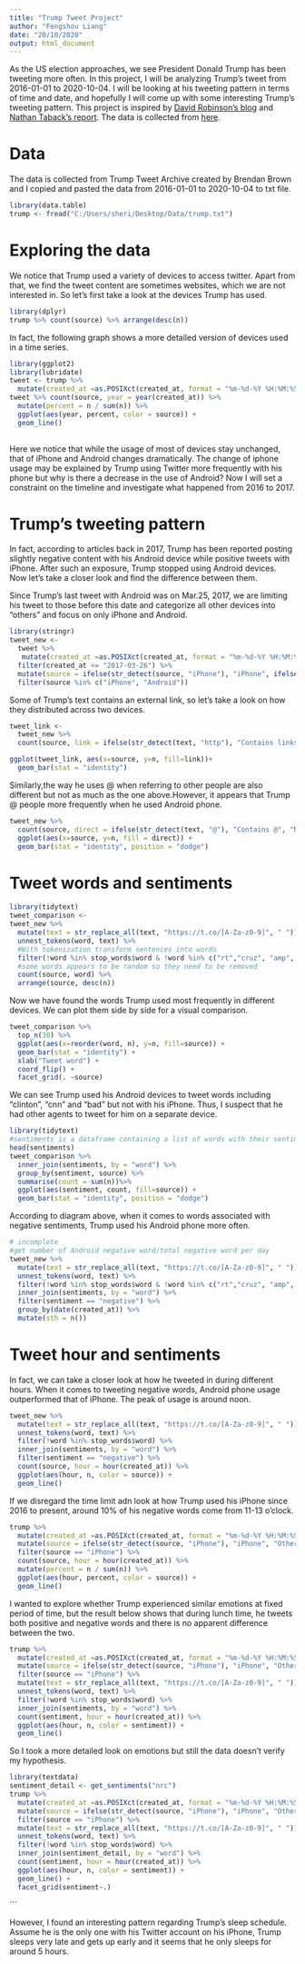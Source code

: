 ```yaml
---
title: "Trump Tweet Project"
author: "Fengshou Liang"
date: "20/10/2020"
output: html_document
---
```

 
As the US election approaches, we see President Donald Trump has been tweeting more often. In this project, I will be analyzing Trump's tweet from 2016-01-01 to 2020-10-04. I will be looking at his tweeting pattern in terms of time and date, and hopefully I will come up with some interesting Trump's tweeting pattern. 
This project is inspired by [David Robinson's blog](http://varianceexplained.org/r/trump-tweets/) and [Nathan Taback's report](http://utstat.toronto.edu/~nathan/teaching/sta4002/Class4/trumptweets-students.html). The data is collected from [here](http://www.trumptwitterarchive.com/). 

# Data
The data is collected from Trump Tweet Archive created by Brendan Brown and I copied and pasted the data from 2016-01-01 to 2020-10-04 to txt file. 
```r
library(data.table)
trump <- fread("C:/Users/sheri/Desktop/Data/trump.txt")
```
# Exploring the data
We notice that Trump used a variety of devices to access twitter. Apart from that, we find the tweet content are sometimes websites, which we are not interested in. So let's first  take a look at the devices Trump has used. 
```r
library(dplyr)
trump %>% count(source) %>% arrange(desc(n))
```
In fact, the following graph shows a more detailed version of devices used in a time series. 
```r
library(ggplot2)
library(lubridate)
tweet <- trump %>% 
  mutate(created_at =as.POSIXct(created_at, format = "%m-%d-%Y %H:%M:%S"))
tweet %>% count(source, year = year(created_at)) %>%
  mutate(percent = n / sum(n)) %>%
  ggplot(aes(year, percent, color = source)) +
  geom_line()
  
```   

Here we notice that while the usage of most of devices stay unchanged, that of iPhone and Android changes dramatically. The change of iphone usage may be explained by Trump using Twitter more frequently with his phone but why is there a decrease in the use of Android? Now I will set a constraint on the timeline and investigate what happened from 2016 to 2017. 

# Trump's tweeting pattern
In fact, according to articles back in 2017, Trump has been reported posting slightly negative content with his Android device while positive tweets with iPhone. After such an exposure, Trump stopped using Android devices. Now let's take a closer look and find the difference between them. 

Since Trump's last tweet with Android was on Mar.25, 2017, we are limiting his tweet to those before this date and categorize all other devices into "others" and focus on only iPhone and Android. 

```r
library(stringr)
tweet_new <- 
  tweet %>% 
   mutate(created_at =as.POSIXct(created_at, format = "%m-%d-%Y %H:%M:%S")) %>%
  filter(created_at <= "2017-03-26") %>%
  mutate(source = ifelse(str_detect(source, "iPhone"), "iPhone", ifelse(str_detect(source, "Android"), "Android", "Others"))) %>%
  filter(source %in% c("iPhone", "Android"))
```

Some of Trump's text contains an external link, so let's take a look on how they distributed across two devices. 
```r
tweet_link <- 
  tweet_new %>% 
  count(source, link = ifelse(str_detect(text, "http"), "Contains links", "No links"))

ggplot(tweet_link, aes(x=source, y=n, fill=link))+
  geom_bar(stat = "identity")
```

Similarly,the way he uses @ when referring to other people are also different but not as much as the one above.However, it appears that Trump @ people more frequently when he used Android phone. 
```r
tweet_new %>% 
  count(source, direct = ifelse(str_detect(text, "@"), "Contains @", "No @")) %>%
  ggplot(aes(x=source, y=n, fill = direct)) +
  geom_bar(stat = "identity", position = "dodge")
```

# Tweet words and sentiments

```r
library(tidytext)
tweet_comparison <- 
tweet_new %>% 
  mutate(text = str_replace_all(text, "https://t.co/[A-Za-z0-9]", " ")) %>%
  unnest_tokens(word, text) %>% 
  #With tokenization transform sentences into words
  filter(!word %in% stop_words$word & !word %in% c("rt","cruz", "amp", "â")) %>%
  #some words appears to be random so they need to be removed
  count(source, word) %>%
  arrange(source, desc(n))

```
Now we have found the words Trump used most frequently in different devices. We can plot them side by side for a visual comparison. 
```r
tweet_comparison %>% 
  top_n(30) %>% 
  ggplot(aes(x=reorder(word, n), y=n, fill=source)) +
  geom_bar(stat = "identity") +
  xlab("Tweet word") +
  coord_flip() +
  facet_grid(. ~source)

```
We can see Trump used his Android devices to tweet words including "clinton", "cnn" and "bad" but not with his iPhone. Thus, I suspect that he had other agents to tweet for him on a separate device.

```r
library(tidytext)
#sentiments is a dataframe containing a list of words with their sentiments (positive or negative).
head(sentiments)
tweet_comparison %>%
  inner_join(sentiments, by = "word") %>%
  group_by(sentiment, source) %>%
  summarise(count = sum(n))%>%
  ggplot(aes(sentiment, count, fill=source)) +
  geom_bar(stat = "identity", position = "dodge")
```

According to diagram above, when it comes to words associated with negative sentiments, Trump used his Android phone more often. 
```r
# incomplete
#get number of Android negative word/total negative word per day 
tweet_new %>%
  mutate(text = str_replace_all(text, "https://t.co/[A-Za-z0-9]", " ")) %>%
  unnest_tokens(word, text) %>% 
  filter(!word %in% stop_words$word & !word %in% c("rt","cruz", "amp", "â")) %>%
  inner_join(sentiments, by = "word") %>%
  filter(sentiment == "negative") %>%
  group_by(date(created_at)) %>%
  mutate(sth = n())


```


# Tweet hour and sentiments
In fact, we can take a closer look at how he tweeted in during different hours. When it comes to tweeting negative words, Android phone usage outperformed that of iPhone. The peak of usage is around noon. 
```r
tweet_new %>%
  mutate(text = str_replace_all(text, "https://t.co/[A-Za-z0-9]", " ")) %>%
  unnest_tokens(word, text) %>%
  filter(!word %in% stop_words$word) %>%
  inner_join(sentiments, by = "word") %>%
  filter(sentiment == "negative") %>%
  count(source, hour = hour(created_at)) %>%
  ggplot(aes(hour, n, color = source)) +
  geom_line()
```

If we disregard the time limit adn look at how Trump used his iPhone since 2016 to present, around 10% of his negative words come from 11-13 o'clock. 
```r
trump %>%
  mutate(created_at =as.POSIXct(created_at, format = "%m-%d-%Y %H:%M:%S")) %>%
  mutate(source = ifelse(str_detect(source, "iPhone"), "iPhone", "Others")) %>%
  filter(source == "iPhone") %>%
  count(source, hour = hour(created_at)) %>%
  mutate(percent = n / sum(n)) %>%
  ggplot(aes(hour, percent, color = source)) +
  geom_line()

```
I wanted to explore whether Trump experienced similar emotions at fixed period of time, but the result below shows that during lunch time, he tweets both positive and negative words and there is no apparent difference between the two. 
```r
trump %>%
  mutate(created_at =as.POSIXct(created_at, format = "%m-%d-%Y %H:%M:%S")) %>%
  mutate(source = ifelse(str_detect(source, "iPhone"), "iPhone", "Others")) %>%
  filter(source == "iPhone") %>%
  mutate(text = str_replace_all(text, "https://t.co/[A-Za-z0-9]", " ")) %>%
  unnest_tokens(word, text) %>%
  filter(!word %in% stop_words$word) %>%
  inner_join(sentiments, by = "word") %>%
  count(sentiment, hour = hour(created_at)) %>%
  ggplot(aes(hour, n, color = sentiment)) +
  geom_line()
```

So I took a more detailed look on emotions but still the data doesn't verify my hypothesis. 
```r
library(textdata)
sentiment_detail <- get_sentiments("nrc")
trump %>%
  mutate(created_at =as.POSIXct(created_at, format = "%m-%d-%Y %H:%M:%S")) %>%
  mutate(source = ifelse(str_detect(source, "iPhone"), "iPhone", "Others")) %>%
  filter(source == "iPhone") %>%
  mutate(text = str_replace_all(text, "https://t.co/[A-Za-z0-9]", " ")) %>%
  unnest_tokens(word, text) %>%
  filter(!word %in% stop_words$word) %>%
  inner_join(sentiment_detail, by = "word") %>%
  count(sentiment, hour = hour(created_at)) %>%
  ggplot(aes(hour, n, color = sentiment)) +
  geom_line() +
  facet_grid(sentiment~.)
```
```

However, I found an interesting pattern regarding Trump's sleep schedule. Assume he is the only one with his Twitter account on his iPhone, Trump sleeps very late and gets up early and it seems that he only sleeps for around 5 hours. 

